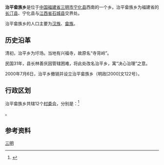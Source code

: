 {{中国乡级行政区|35/04/24/207/000
| 行政区全称 = 治平畲族乡
| 景观照片文件名 =
| 景观照片描述 =
| 汉语拼音 = 
| 上级行政区 = [[福建省|福建省]][[宁化县|宁化县]]
| 行政区类别 = [[民族乡|民族乡]]
| 总面积 = 
| 户籍人口 = 
| 户籍人口年份 =
| 常住人口 = 
| 常住人口年份 = 
| 人口密度 = 
| 领导人职务1 =
| 领导人姓名1 =
| 领导人职务2 =
| 领导人姓名2 =
| 行政区划 = 12个[[村委会|村委会]]
| 官方网站 =
| 政府驻地 = 
| 邮政编码 = 
| 电话区号 = 598
| 毗邻行政区 = 
| 位置图文件名 = 
| 位置图描述 = 
}}
'''治平畲族乡'''是位于[[中华人民共和国|中国]][[福建省|福建省]][[三明市|三明市]][[宁化县|宁化县]]西南的一个乡。治平畲族乡为福建省的[[长汀县|长汀县]]、宁化县与[[江西省|江西省]][[石城县|石城县]]交界处。

治平畲族乡的人口主要为[[汉族|汉族]]、[[畲族|畲族]]。

== 历史沿革 ==
清初，治平乡为圩场。当地有兴福寺，故原名“寺背岭”。

民国31年，县长林善庆因管辖困难，将此处改名治平乡，寓“决心治理”之意。

2000年7月6日，治平乡撤销并设立治平畲族乡（明政[2000]文122号）。

== 行政区划 ==
治平畲族乡共辖12个[[村委会|村委会]]，分别是：<ref>{{PRC admin/ref sgc|35/04/24/207/000}}</ref>

{{PRC admin/children|35/04/24/207/000}}。

==参考资料==
{{reflist}}

{{PRC admin/navcat|35/04/24/207/000}}

[[Category:福建省畲族乡|三明]]